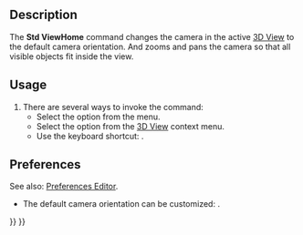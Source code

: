 <languages/>
<translate>

<!--T:1-->
{{Docnav
|[[Std_ViewTrimetric|ViewTrimetric]]
|[[Std_ViewFront|ViewFront]]
|[[Std_View_Menu|Std View Menu]]
|IconL=Std_ViewTrimetric.svg
|IconR=Std_ViewFront.svg
|IconC=Freecad.svg
}}

<!--T:2-->
{{GuiCommand
|Name=Std ViewHome
|MenuLocation=View → Standard views → Home
|Workbenches=All
|Shortcut={{KEY|Home}}
|Version=0.19
|SeeAlso=[[Std_ViewFitAll|Std ViewFitAll]]
}}

==Description== <!--T:3-->

<!--T:4-->
The '''Std ViewHome''' command changes the camera in the active [[3D_View|3D View]] to the default camera orientation. And zooms and pans the camera so that all visible objects fit inside the view.

==Usage== <!--T:5-->

<!--T:6-->
# There are several ways to invoke the command:
#* Select the {{MenuCommand|View → Standard views → [[Image:Std_ViewHome.svg|16px]] Home}} option from the menu.
#* Select the {{MenuCommand|Standard views → [[Image:Std_ViewHome.svg|16px]] Home}} option from the [[3D_View|3D View]] context menu.
#* Use the keyboard shortcut: {{KEY|Home}}.

==Preferences== <!--T:8-->

<!--T:10-->
See also: [[Preferences_Editor|Preferences Editor]].

<!--T:9-->
*  The default camera orientation can be customized: {{MenuCommand|Edit → Preferences → Display → Navigation → Default camera orientation}}.


<!--T:7-->
{{Docnav
|[[Std_ViewTrimetric|ViewTrimetric]]
|[[Std_ViewFront|ViewFront]]
|[[Std_View_Menu|Std View Menu]]
|IconL=Std_ViewTrimetric.svg
|IconR=Std_ViewFront.svg
|IconC=Freecad.svg
}}

</translate>
{{Std_Base_navi{{#translation:}}}}
{{Userdocnavi{{#translation:}}}}